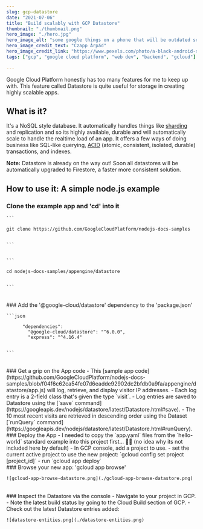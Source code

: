 ```yaml
---
slug: gcp-datastore
date: "2021-07-06"
title: "Build scalably with GCP Datastore"
thumbnail: "./thumbnail.png"
hero_image: "./hero.jpg"
hero_image_alt: "some google things on a phone that will be outdated soon ...oops, too late"
hero_image_credit_text: "Czapp Árpád"
hero_image_credit_link: "https://www.pexels.com/photo/a-black-android-smartphone-with-google-apps-on-screen-10774600/"
tags: ["gcp", "google cloud platform", "web dev", "backend", "gcloud"]

---
```


Google Cloud Platform honestly has too many features for me to keep up with. This feature called Datastore is quite useful for storage in creating highly scalable apps.

## What is it?
It's a NoSQL style database. It automatically handles things like [sharding](https://en.wikipedia.org/wiki/Shard_(database_architecture)) and replication and so its highly available, durable and will automatically scale to handle the realtime load of an app. It offers a few ways of doing business like SQL-like querying, [ACID](https://en.wikipedia.org/wiki/ACID) (atomic, consistent, isolated, durable) transactions, and indexes.

<div className={note}>
  <strong>Note:</strong> Datastore is already on the way out! Soon all datastores will be automatically upgraded to Firestore, a faster more consistent solution.
</div>

## How to use it: A simple node.js example
### Clone the example app and 'cd' into it
    ```

    git clone https://github.com/GoogleCloudPlatform/nodejs-docs-samples
    
    
    ```


    ```

    cd nodejs-docs-samples/appengine/datastore
    

    ```
<br/>
### Add the '@google-cloud/datastore' dependency to the 'package.json'

    ```json

          "dependencies": 
            "@google-cloud/datastore": "^6.0.0",
            "express": "^4.16.4"
        

    ```

<br/>
### Get a grip on the App code
    - This [sample app code](https://github.com/GoogleCloudPlatform/nodejs-docs-samples/blob/f04f6c62ca54fe07d6eadde92902dc2bfdb0a9fa/appengine/datastore/app.js) will log, retrieve, and display visitor IP addresses.
    - Each log entry is a 2-field class that's given the type `visit`.
    - Log entries are saved to Datastore using the [`save` command](https://googleapis.dev/nodejs/datastore/latest/Datastore.html#save).
    - The 10 most recent visits are retrieved in descending order using the Dataset [`runQuery` command](https://googleapis.dev/nodejs/datastore/latest/Datastore.html#runQuery).
<br/>
### Deploy the App
    - I needed to copy the `app.yaml` files from the `hello-world` standard example into this project first... 🤷‍♂️ (no idea why its not included here by default)
    - In GCP console, add a project to use.
    - set the current active project to use the new project:
    `gcloud config set project [project_id]`
    - run `gcloud app deploy`

<br/>
### Browse your new app: 'gcloud app browse'

    ![gcloud-app-browse-datastore.png](./gcloud-app-browse-datastore.png)

<br/>
### Inspect the Datastore via the console
    - Navigate to your project in GCP.
    - Note the latest build status by going to the Cloud Build section of GCP.
    - Check out the latest Datastore entries added:

    ![datastore-entities.png](./datastore-entities.png)
